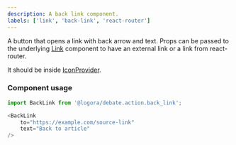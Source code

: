 ```yaml
---
description: A back link component.
labels: ['link', 'back-link', 'react-router']
---
```



A button that opens a link with back arrow and text.
Props can be passed to the underlying [Link](https://bit.cloud/logora/debate/action/link) component to have an external link or a link from react-router.

It should be inside [IconProvider](https://bit.cloud/logora/debate/icons/icon_provider).


### Component usage

```js
import BackLink from '@logora/debate.action.back_link';
```
```js
<BackLink
    to="https://example.com/source-link"
    text="Back to article"
/>
```